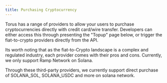 ```yaml
---
title: Purchasing Cryptocurrency
---
```


Torus has a range of providers to allow your users to purchase cryptocurrencies directly with credit card/wire transfer. Developers can either access
this through presenting the "Topup" page below, or trigger the fiat-to-crypto providers directly from the API.

Its worth noting that as the fiat-to-Crypto landscape is a complex and regulated industry, each provider comes with their pros and cons. Currently, we
only support Ramp Network on Solana.

Through these third-party providers, we currently support direct purchase of SOLANA_SOL, SOLANA_USDC and more on solana network.
